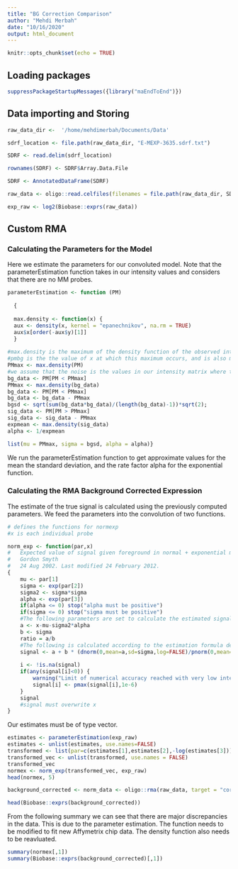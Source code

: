 ```yaml
---
title: "BG Correction Comparison"
author: "Mehdi Merbah"
date: "10/16/2020"
output: html_document
---
```


```r
knitr::opts_chunk$set(echo = TRUE)
```


## Loading packages
```r
suppressPackageStartupMessages({library("maEndToEnd")})
```

## Data importing and Storing

```r
raw_data_dir <-  '/home/mehdimerbah/Documents/Data'

sdrf_location <- file.path(raw_data_dir, "E-MEXP-3635.sdrf.txt")

SDRF <- read.delim(sdrf_location)

rownames(SDRF) <- SDRF$Array.Data.File

SDRF <- AnnotatedDataFrame(SDRF)

raw_data <- oligo::read.celfiles(filenames = file.path(raw_data_dir, SDRF$Array.Data.File),verbose = FALSE, phenoData = SDRF)

exp_raw <- log2(Biobase::exprs(raw_data))
```

## Custom RMA 


### Calculating the Parameters for the Model

Here we estimate the parameters for our convoluted model. Note that the parameterEstimation function takes in our intensity values and considers that there are no MM probes.

```r
parameterEstimation <- function (PM) 
  
  {
  
  max.density <- function(x) {
  aux <- density(x, kernel = "epanechnikov", na.rm = TRUE)
  aux$x[order(-aux$y)[1]]
  }
  
#max.density is the maximum of the density function of the observed intensities from the microarray data file
#pmbg is the the value of x at which this maximum occurs, and is also mode of the intensities
PMmax <- max.density(PM)
#we assume that the noise is the values in our intensity matrix where the intensity value is less than the mode
bg_data <- PM[PM < PMmax]
PMmax <- max.density(bg_data)
bg_data <- PM[PM < PMmax]
bg_data <- bg_data - PMmax
bgsd <- sqrt(sum(bg_data*bg_data)/(length(bg_data)-1))*sqrt(2); 
sig_data <- PM[PM > PMmax]
sig_data <- sig_data - PMmax
expmean <- max.density(sig_data)
alpha <- 1/expmean

list(mu = PMmax, sigma = bgsd, alpha = alpha)}
```
\n We run the parameterEstimation function to get approximate values for the mean the standard deviation, and the rate factor alpha for the exponential function.

### Calculating the RMA Background Corrected Expression

The estimate of the true signal is calculated using the previously computed parameters. We feed the parameters into the convolution of two functions. 

```r
# defines the functions for normexp
#x is each individual probe

norm_exp <- function(par,x)
#	Expected value of signal given foreground in normal + exponential model
#	Gordon Smyth
#	24 Aug 2002. Last modified 24 February 2012.
{
	mu <- par[1]
	sigma <- exp(par[2])
	sigma2 <- sigma*sigma
	alpha <- exp(par[3])
	if(alpha <= 0) stop("alpha must be positive")
	if(sigma <= 0) stop("sigma must be positive")
	#The following parameters are set to calculate the estimated signal given an observed intensity value x
	a <- x-mu-sigma2*alpha
	b <- sigma
	ratio = a/b
	#The following is calculated according to the estimation formula described in the paper
	signal <- a + b * (dnorm(0,mean=a,sd=sigma,log=FALSE)/pnorm(0,mean=a,sd=sigma,lower.tail=FALSE,log.p=FALSE))
	
	i <- !is.na(signal)
	if(any(signal[i]<0)) {
		warning("Limit of numerical accuracy reached with very low intensity or very high background:\nsetting adjusted intensities to small value")
		signal[i] <- pmax(signal[i],1e-6)
	}
	signal
	#signal must overwrite x
}


```
\n Our estimates must be of type vector.

```r
estimates <- parameterEstimation(exp_raw)
estimates <- unlist(estimates, use.names=FALSE)
transformed <- list(par=c(estimates[1],estimates[2],-log(estimates[3])))
transformed_vec <- unlist(transformed, use.names = FALSE)
transformed_vec
normex <- norm_exp(transformed_vec, exp_raw)
head(normex, 5)
```
```r
background_corrected <- norm_data <- oligo::rma(raw_data, target = "core", normalize = FALSE )
```

```r
head(Biobase::exprs(background_corrected))

```
From the following summary we can see that there are major discrepancies in the data. This is due to the parameter estimation. The function needs to be modified to fit new Affymetrix chip data. The density function also needs to be reavluated. 
```r
summary(normex[,1])
summary(Biobase::exprs(background_corrected)[,1])
```


